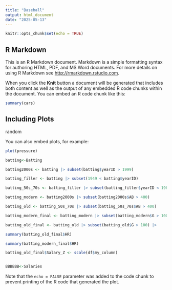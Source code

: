 ```yaml
---
title: "Baseball"
output: html_document
date: "2025-05-13"
---
```


```r
knitr::opts_chunk$set(echo = TRUE)
```

## R Markdown

This is an R Markdown document. Markdown is a simple formatting syntax for authoring HTML, PDF, and MS Word documents. For more details on using R Markdown see <http://rmarkdown.rstudio.com>.

When you click the **Knit** button a document will be generated that includes both content as well as the output of any embedded R code chunks within the document. You can embed an R code chunk like this:

```r
summary(cars)
```

## Including Plots

random

You can also embed plots, for example:

```r
plot(pressure)
```

```r


batting<-Batting

batting2000s <- batting |> subset(batting$yearID > 1999)

batting_filler <- batting |> subset(1949 < batting$yearID) 

batting_50s_70s <- batting_filler |> subset(batting_filler$yearID < 1980)

batting_modern <- batting2000s |> subset(batting2000s$AB > 400)

batting_old <- batting_50s_70s |> subset(batting_50s_70s$AB > 400)

batting_modern_final <- batting_modern |> subset(batting_modern$G > 100)

batting_old_final <- batting_old |> subset(batting_old$G > 100) |> 

summary(batting_old_final$HR)

summary(batting_modern_final$HR)

batting_old_final$Salary_Z <- scale(df$my_column)



```

```r

BBBBBB<-Salaries

```


Note that the `echo = FALSE` parameter was added to the code chunk to prevent printing of the R code that generated the plot.
